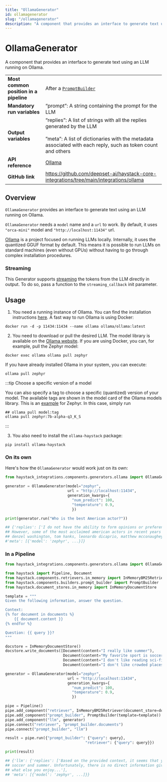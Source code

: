 ```yaml
---
title: "OllamaGenerator"
id: ollamagenerator
slug: "/ollamagenerator"
description: "A component that provides an interface to generate text using an LLM running on Ollama."
---
```


# OllamaGenerator

A component that provides an interface to generate text using an LLM running on Ollama.

|  |  |
| --- | --- |
| **Most common position in a pipeline** | After a [`PromptBuilder`](../builders/promptbuilder.mdx)  |
| **Mandatory run variables** | “prompt”: A string containing the prompt for the LLM |
| **Output variables** | “replies”: A list of strings with all the replies generated by the LLM  <br /> <br />”meta”: A list of dictionaries with the metadata associated with each reply, such as token count and others |
| **API reference** | [Ollama](/reference/integrations-ollama) |
| **GitHub link** | https://github.com/deepset-ai/haystack-core-integrations/tree/main/integrations/ollama |

## Overview

`OllamaGenerator` provides an interface to generate text using an LLM running on Ollama.

`OllamaGenerator`  needs a `model`  name and a `url` to work. By default, it uses `"orca-mini"` model and `"http://localhost:11434"` url.

[Ollama](https://github.com/jmorganca/ollama) is a project focused on running LLMs locally. Internally, it uses the quantized GGUF format by default. This means it is possible to run LLMs on standard machines (even without GPUs) without having to go through complex installation procedures.

### Streaming

This Generator supports [streaming](guides-to-generators/choosing-the-right-generator.mdx#streaming-support) the tokens from the LLM directly in output. To do so, pass a function to the `streaming_callback` init parameter.

## Usage

1. You need a running instance of Ollama. You can find the installation instructions [here](https://github.com/jmorganca/ollama).
   A fast way to run Ollama is using Docker:

```shell
docker run -d -p 11434:11434 --name ollama ollama/ollama:latest
```

2. You need to download or pull the desired LLM. The model library is available on the [Ollama website](https://ollama.ai/library).
   If you are using Docker, you can, for example, pull the Zephyr model:

```shell
docker exec ollama ollama pull zephyr
```

If you have already installed Ollama in your system, you can execute:

```shell
ollama pull zephyr
```

:::tip
Choose a specific version of a model

You can also specify a tag to choose a specific (quantized) version of your model. The available tags are shown in the model card of the Ollama models library. This is an [example](https://ollama.ai/library/zephyr/tags) for Zephyr.
In this case, simply run

```shell
## ollama pull model:tag
ollama pull zephyr:7b-alpha-q3_K_S
```
:::

3. You also need to install the `ollama-haystack` package:

```shell
pip install ollama-haystack
```

### On its own

Here's how the `OllamaGenerator` would work just on its own:

```python
from haystack_integrations.components.generators.ollama import OllamaGenerator

generator = OllamaGenerator(model="zephyr",
                            url = "http://localhost:11434",
                            generation_kwargs={
                              "num_predict": 100,
                              "temperature": 0.9,
                              })

print(generator.run("Who is the best American actor?"))

## {'replies': ['I do not have the ability to form opinions or preferences.
## However, some of the most acclaimed american actors in recent years include
## denzel washington, tom hanks, leonardo dicaprio, matthew mcconaughey...'],
#'meta': [{'model': 'zephyr', ...}]}
```

### In a Pipeline

```python
from haystack_integrations.components.generators.ollama import OllamaGenerator

from haystack import Pipeline, Document
from haystack.components.retrievers.in_memory import InMemoryBM25Retriever
from haystack.components.builders.prompt_builder import PromptBuilder
from haystack.document_stores.in_memory import InMemoryDocumentStore

template = """
Given the following information, answer the question.

Context:
{% for document in documents %}
    {{ document.content }}
{% endfor %}

Question: {{ query }}?
"""

docstore = InMemoryDocumentStore()
docstore.write_documents([Document(content="I really like summer"),
                          Document(content="My favorite sport is soccer"),
                          Document(content="I don't like reading sci-fi books"),
                          Document(content="I don't like crowded places"),])

generator = OllamaGenerator(model="zephyr",
                            url = "http://localhost:11434",
                            generation_kwargs={
                              "num_predict": 100,
                              "temperature": 0.9,
                              })

pipe = Pipeline()
pipe.add_component("retriever", InMemoryBM25Retriever(document_store=docstore))
pipe.add_component("prompt_builder", PromptBuilder(template=template))
pipe.add_component("llm", generator)
pipe.connect("retriever", "prompt_builder.documents")
pipe.connect("prompt_builder", "llm")

result = pipe.run({"prompt_builder": {"query": query},
									"retriever": {"query": query}})

print(result)

## {'llm': {'replies': ['Based on the provided context, it seems that you enjoy
## soccer and summer. Unfortunately, there is no direct information given about
## what else you enjoy...'],
## 'meta': [{'model': 'zephyr', ...]}}
```
